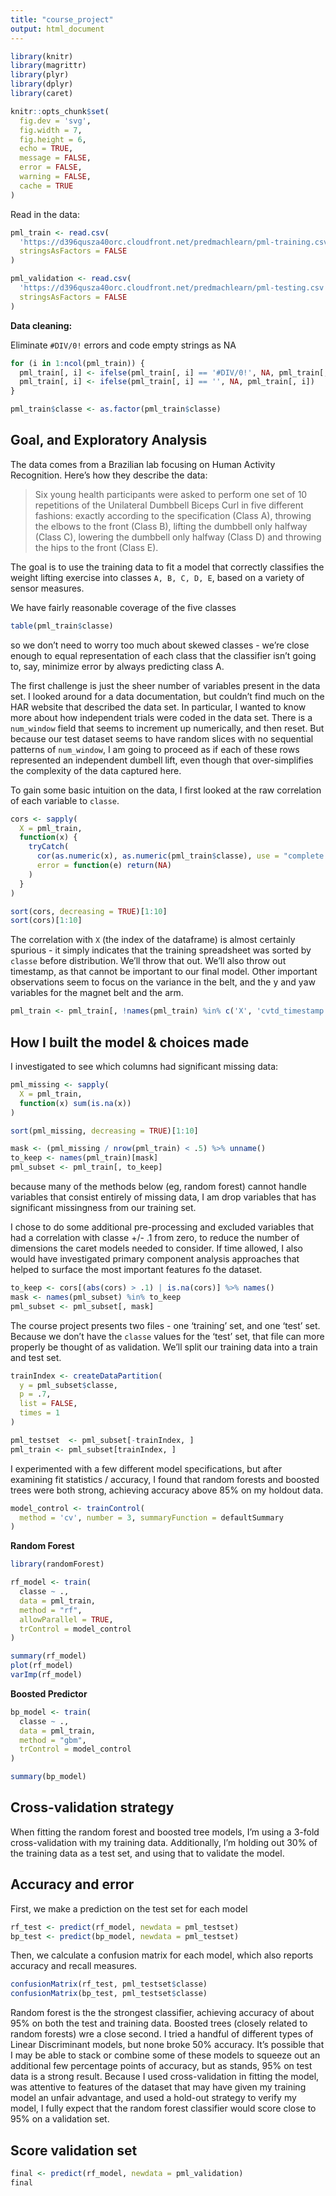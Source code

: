 ```yaml
---
title: "course_project"
output: html_document
---
```



```r

library(knitr)
library(magrittr)
library(plyr)
library(dplyr)
library(caret)

knitr::opts_chunk$set(
  fig.dev = 'svg',
  fig.width = 7,
  fig.height = 6,
  echo = TRUE,
  message = FALSE,
  error = FALSE,
  warning = FALSE,
  cache = TRUE
)

```

Read in the data:

```r

pml_train <- read.csv(
  'https://d396qusza40orc.cloudfront.net/predmachlearn/pml-training.csv',
  stringsAsFactors = FALSE
)

pml_validation <- read.csv(
  'https://d396qusza40orc.cloudfront.net/predmachlearn/pml-testing.csv',
  stringsAsFactors = FALSE
)

```

**Data cleaning:**

Eliminate `#DIV/0!` errors and code empty strings as NA
```r

for (i in 1:ncol(pml_train)) {
  pml_train[, i] <- ifelse(pml_train[, i] == '#DIV/0!', NA, pml_train[, i])
  pml_train[, i] <- ifelse(pml_train[, i] == '', NA, pml_train[, i])  
}

pml_train$classe <- as.factor(pml_train$classe)


```

## Goal, and Exploratory Analysis

The data comes from a Brazilian lab focusing on Human Activity Recognition.  Here's how they describe the data:

> Six young health participants were asked to perform one set of 10 repetitions of the Unilateral Dumbbell Biceps Curl in five different fashions: exactly according to the specification (Class A), throwing the elbows to the front (Class B), lifting the dumbbell only halfway (Class C), lowering the dumbbell only halfway (Class D) and throwing the hips to the front (Class E).

The goal is to use the training data to fit a model that correctly classifies the weight lifting exercise into classes `A, B, C, D, E`, based on a variety of sensor measures.

We have fairly reasonable coverage of the five classes 
```r
table(pml_train$classe)
```

so we don't need to worry too much about skewed classes - we're close enough to equal representation of each class that the classifier isn't going to, say, minimize error by always predicting class A.

The first challenge is just the sheer number of variables present in the data set.  I looked around for a data documentation, but couldn't find much on the HAR website that described the data set.  In particular, I wanted to know more about how independent trials were coded in the data set.  There is a `num_window` field that seems to increment up numerically, and then reset.  But because our test dataset seems to have random slices with no sequential patterns of `num_window`, I am going to proceed as if each of these rows represented an independent dumbell lift, even though that over-simplifies the complexity of the data captured here.

To gain some basic intuition on the data, I first looked at the raw correlation of each variable to `classe`.

```r

cors <- sapply(
  X = pml_train, 
  function(x) {
    tryCatch(
      cor(as.numeric(x), as.numeric(pml_train$classe), use = "complete.obs"),
      error = function(e) return(NA)
    )
  }
) 

sort(cors, decreasing = TRUE)[1:10]
sort(cors)[1:10]

```

The correlation with `X` (the index of the dataframe) is almost certainly spurious - it simply indicates that the training spreadsheet was sorted by `classe` before distribution.  We'll throw that out. We'll also throw out timestamp, as that cannot be important to our final model.
Other important observations seem to focus on the variance in the belt, and the y and yaw variables for the magnet belt and the arm.

```r
pml_train <- pml_train[, !names(pml_train) %in% c('X', 'cvtd_timestamp')]
```

## How I built the model & choices made

I investigated to see which columns had significant missing data:
```r

pml_missing <- sapply(
  X = pml_train, 
  function(x) sum(is.na(x))
) 

sort(pml_missing, decreasing = TRUE)[1:10]

mask <- (pml_missing / nrow(pml_train) < .5) %>% unname()
to_keep <- names(pml_train)[mask]
pml_subset <- pml_train[, to_keep]
```

because many of the methods below (eg, random forest) cannot handle variables that consist entirely of missing data, I am drop variables that has significant missingness from our training set.

I chose to do some additional pre-processing and excluded variables that had a correlation with classe +/- .1 from zero, to reduce the number of dimensions the caret models needed to consider.  If time allowed, I also would have investigated primary component analysis approaches that helped to surface the most important features fo the dataset.

```r

to_keep <- cors[(abs(cors) > .1) | is.na(cors)] %>% names()
mask <- names(pml_subset) %in% to_keep
pml_subset <- pml_subset[, mask]
```

The course project presents two files - one 'training' set, and one 'test' set.  Because we don't have the `classe` values for the 'test' set, that file can more properly be thought of as validation.  We'll split our training data into a train and test set.
```r
trainIndex <- createDataPartition(
  y = pml_subset$classe, 
  p = .7,
  list = FALSE,
  times = 1
)

pml_testset  <- pml_subset[-trainIndex, ]
pml_train <- pml_subset[trainIndex, ]
```

I experimented with a few different model specifications, but after examining fit statistics / accuracy, I found that random forests and boosted trees were both strong, achieving accuracy above 85% on my holdout data.

```r
model_control <- trainControl(
  method = 'cv', number = 3, summaryFunction = defaultSummary
)
```

**Random Forest**

```r
library(randomForest)

rf_model <- train(
  classe ~ .,
  data = pml_train,
  method = "rf",
  allowParallel = TRUE,
  trControl = model_control
)
```

```r
summary(rf_model)
plot(rf_model)
varImp(rf_model)
```

**Boosted Predictor**

```r
bp_model <- train(
  classe ~ .,
  data = pml_train,
  method = "gbm",
  trControl = model_control
)
```

```r
summary(bp_model)
```

## Cross-validation strategy

When fitting the random forest and boosted tree models, I'm using a 3-fold cross-validation with my training data.  Additionally, I'm holding out 30% of the training data as a test set, and using that to validate the model.

## Accuracy and error

First, we make a prediction on the test set for each model
```r
rf_test <- predict(rf_model, newdata = pml_testset)
bp_test <- predict(bp_model, newdata = pml_testset)
```

Then, we calculate a confusion matrix for each model, which also reports accuracy and recall measures.

```r
confusionMatrix(rf_test, pml_testset$classe)
confusionMatrix(bp_test, pml_testset$classe)
```

Random forest is the the strongest classifier, achieving accuracy of about 95% on both the test and training data.  Boosted trees (closely related to random forests) wre a close second.  I tried a handful of different types of Linear Discriminant models, but none broke 50% accuracy.
It's possible that I may be able to stack or combine some of these models to squeeze out an additional few percentage points of accuracy, but as stands, 95% on test data is a strong result.  Because I used cross-validation in fitting the model, was attentive to features of the dataset that may have given my training model an unfair advantage, and used a hold-out strategy to verify my model, I fully expect that the random forest classifier would score close to 95% on a validation set.

## Score validation set

```r

final <- predict(rf_model, newdata = pml_validation)
final

```